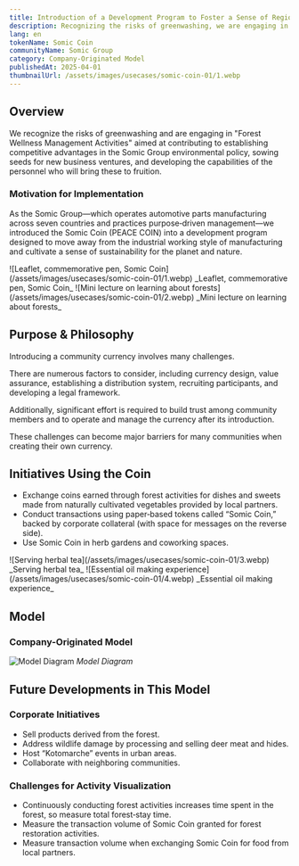 ```yaml
---
title: Introduction of a Development Program to Foster a Sense of Regional and Environmental Sustainability
description: Recognizing the risks of greenwashing, we are engaging in "Forest Wellness Management Activities" aimed at contributing to establishing competitive advantages in the Somic Group environmental policy, sowing seeds for new business ventures, and developing the capabilities of the personnel who will realize these initiatives.
lang: en
tokenName: Somic Coin
communityName: Somic Group
category: Company-Originated Model
publishedAt: 2025-04-01
thumbnailUrl: /assets/images/usecases/somic-coin-01/1.webp
---
```


## Overview

We recognize the risks of greenwashing and are engaging in "Forest Wellness Management Activities" aimed at contributing to establishing competitive advantages in the Somic Group environmental policy, sowing seeds for new business ventures, and developing the capabilities of the personnel who will bring these to fruition.

### Motivation for Implementation

As the Somic Group—which operates automotive parts manufacturing across seven countries and practices purpose‑driven management—we introduced the Somic Coin (PEACE COIN) into a development program designed to move away from the industrial working style of manufacturing and cultivate a sense of sustainability for the planet and nature.

<Col>
  <Flex>
    ![Leaflet, commemorative pen, Somic
    Coin](/assets/images/usecases/somic-coin-01/1.webp) _Leaflet, commemorative
    pen, Somic Coin_
  </Flex>
  <Flex>
    ![Mini lecture on learning about
    forests](/assets/images/usecases/somic-coin-01/2.webp) _Mini lecture on
    learning about forests_
  </Flex>
</Col>

## Purpose & Philosophy

Introducing a community currency involves many challenges.

There are numerous factors to consider, including currency design, value assurance, establishing a distribution system, recruiting participants, and developing a legal framework.

Additionally, significant effort is required to build trust among community members and to operate and manage the currency after its introduction.

These challenges can become major barriers for many communities when creating their own currency.

## Initiatives Using the Coin

- Exchange coins earned through forest activities for dishes and sweets made from naturally cultivated vegetables provided by local partners.
- Conduct transactions using paper‑based tokens called “Somic Coin,” backed by corporate collateral (with space for messages on the reverse side).
- Use Somic Coin in herb gardens and coworking spaces.

<Col>
  <Flex>
    ![Serving herbal tea](/assets/images/usecases/somic-coin-01/3.webp) _Serving
    herbal tea_
  </Flex>
  <Flex>
    ![Essential oil making
    experience](/assets/images/usecases/somic-coin-01/4.webp) _Essential oil
    making experience_
  </Flex>
</Col>

## Model

### Company-Originated Model

![Model Diagram](/assets/images/usecases/somic-coin-01/5.webp)
_Model Diagram_

## Future Developments in This Model

### Corporate Initiatives

- Sell products derived from the forest.
- Address wildlife damage by processing and selling deer meat and hides.
- Host “Kotomarche” events in urban areas.
- Collaborate with neighboring communities.

### Challenges for Activity Visualization

- Continuously conducting forest activities increases time spent in the forest, so measure total forest‑stay time.
- Measure the transaction volume of Somic Coin granted for forest restoration activities.
- Measure transaction volume when exchanging Somic Coin for food from local partners.
